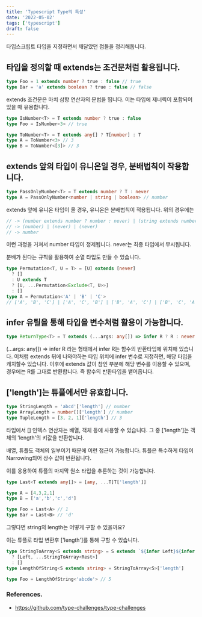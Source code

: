 ```yaml
---
title: 'Typescript Type의 특성'
date: '2022-05-02'
tags: ['typescript']
draft: false
---
```


타입스크립트 타입을 지정하면서 깨달았던 점들을 정리해둡니다.

## 타입을 정의할 때 extends는 조건문처럼 활용됩니다.

```typescript
type Foo = 1 extends number ? true : false // true
type Bar = 'a' extends boolean ? true : false // false
```

extends 조건문은 마치 삼항 연산자의 문법을 띱니다. 이는 타입에 제너릭이 포함되어 있을 때 유용합니다.

```typescript
type IsNumber<T> = T extends number ? true : false
type Foo = IsNumber<3> // true

type ToNumber<T> = T extends any[] ? T[number] : T
type A = ToNumber<3> // 3
type B = ToNumber<[3]> // 3
```

## extends 앞의 타입이 유니온일 경우, 분배법칙이 작용합니다.

```typescript
type PassOnlyNumber<T> = T extends number ? T : never
type A = PassOnlyNumber<number | string | boolean> // number
```

extends 앞에 유니온 타입이 올 경우, 유니온은 분배법칙이 적용됩니다. 위의 경우에는

```typescript
// -> (number extends number ? number : never) | (string extends number ? string : never) | (boolean extends number ? boolean : never)
// -> (number) | (never) | (never)
// -> number
```

이런 과정을 거쳐서 number 타입이 정제됩니다. never는 최종 타입에서 무시됩니다.

분배가 된다는 규칙을 활용하여 순열 타입도 만들 수 있습니다.

```typescript
type Permutation<T, U = T> = [U] extends [never]
  ? []
  : U extends T
  ? [U, ...Permutation<Exclude<T, U>>]
  : []
type A = Permutation<'A' | 'B' | 'C'>
// ['A', 'B', 'C'] | ['A', 'C', 'B'] | ['B', 'A', 'C'] | ['B', 'C', 'A'] | ['C', 'A', 'B'] | ['C', 'B', 'A']
```

## infer 유틸을 통해 타입을 변수처럼 활용이 가능합니다.

```typescript
type ReturnType<T> = T extends (...args: any[]) => infer R ? R : never
```

(...args: any[]) => infer R 라는 형태에서 infer R는 함수의 반환타입에 위치해 있습니다. 이처럼 extends 뒤에 나와야하는 타입 위치에 infer 변수로 지정하면, 해당 타입을 캐치할수 있습니다. 이후에 extends 값이 참인 부분에 해당 변수를 이용할 수 있으며, 경우에는 R를 그대로 반환합니다. 즉 함수의 반환타입을 뱉어줍니다.

## ['length']는 튜플에서만 유효합니다.

```typescript
type StringLength = 'abcd'['length'] // number
type ArrayLength = number[]['length'] // number
type TupleLength = [3, 2, 1]['length'] // 3
```

타입에서 [] 인덱스 연산자는 배열, 객체 등에 사용할 수 있습니다. 그 중 ['length']는 객체의 'length'의 키값을 반환합니다.

배열, 튜플도 객체의 일부이기 때문에 이런 접근이 가능합니다. 튜플은 특수하게 타입이 Narrowing되어 상수 값이 반환됩니다.

이를 응용하여 튜플의 마지막 원소 타입을 추론하는 것이 가능합니다.

```typescript
type Last<T extends any[]> = [any, ...T]T['length']]

type A = [4,3,2,1]
type B = ['a','b','c','d']

type Foo = Last<A> // 1
type Bar = Last<B> // 'd'
```

그렇다면 string의 length는 어떻게 구할 수 있을까요?

이는 튜플로 타입 변환후 ['length']를 통해 구할 수 있습니다.

```typescript
type StringToArray<S extends string> = S extends `${infer Left}${infer Rest}`
  ? [Left, ...StringToArray<Rest>]
  : []
type LengthOfString<S extends string> = StringToArray<S>['length']

type Foo = LengthOfString<'abcde'> // 5
```

### References.

- https://github.com/type-challenges/type-challenges
